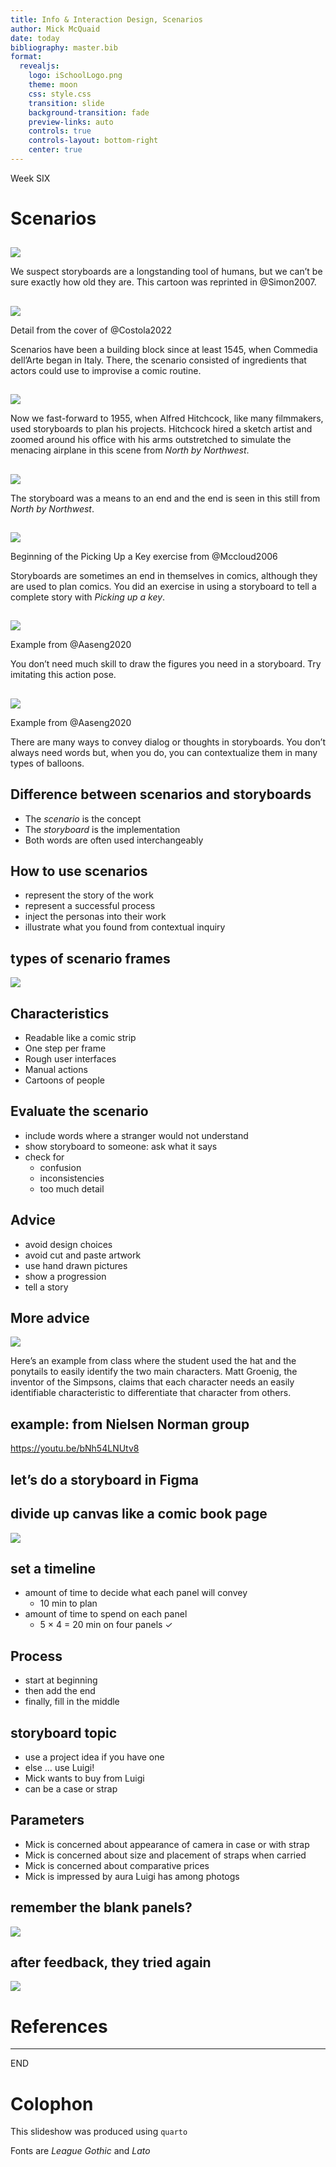 ```yaml
---
title: Info & Interaction Design, Scenarios
author: Mick McQuaid
date: today
bibliography: master.bib
format:
  revealjs:
    logo: iSchoolLogo.png
    theme: moon
    css: style.css
    transition: slide
    background-transition: fade
    preview-links: auto
    controls: true
    controls-layout: bottom-right
    center: true
---
```


::: {.r-fit-text}
Week SIX
:::

# Scenarios

##
![](fiFrankAndErnest.png)

::: {.notes}
We suspect storyboards are a longstanding tool of humans, but we can't be sure exactly how old they are. This cartoon was reprinted in @Simon2007.
:::

##
![](fiCommediaScenario.png){fig-align="center"}

::: {.notes}
Detail from the cover of @Costola2022

Scenarios have been a building block since at least 1545, when Commedia dell'Arte began in Italy. There, the scenario consisted of ingredients that actors could use to improvise a comic routine.
:::

##
![](fiCropdusterStoryboard.png){fig-align="center"}

::: {.notes}
Now we fast-forward to 1955, when Alfred Hitchcock, like many filmmakers, used storyboards to plan his projects. Hitchcock hired a sketch artist and zoomed around his office with his arms outstretched to simulate the menacing airplane in this scene from *North by Northwest*.
:::

##
![](fiCropdusterStill.jpeg){fig-align="center"}

::: {.notes}
The storyboard was a means to an end and the end is seen in this still from *North by Northwest*.
:::

##
![](fiPickingKey.jpg){fig-align="center"}

::: {.notes}
Beginning of the Picking Up a Key exercise from @Mccloud2006

Storyboards are sometimes an end in themselves in comics, although they are used to plan comics. You did an exercise in using a storyboard to tell a complete story with *Picking up a key*.
:::

##
![](fiActionPose.png){fig-align="center"}

::: {.notes}
Example from @Aaseng2020

You don't need much skill to draw the figures you need in a storyboard. Try imitating this action pose.
:::

##
![](fiBalloons.png){fig-align="center"}

::: {.notes}
Example from @Aaseng2020

There are many ways to convey dialog or thoughts in storyboards. You don't always need words but, when you do, you can contextualize them in many types of balloons.
:::

## Difference between scenarios and storyboards
- The *scenario* is the concept
- The *storyboard* is the implementation
- Both words are often used interchangeably

## How to use scenarios

::: {.incremental}
- represent the story of the work
- represent a successful process
- inject the personas into their work
- illustrate what you found from contextual inquiry
:::

## types of scenario frames

![](fiStoryboardTypes.png)

## Characteristics

::: {.incremental}
- Readable like a comic strip
- One step per frame
- Rough user interfaces
- Manual actions
- Cartoons of people
:::

## Evaluate the scenario
- include words where a stranger would not understand
- show storyboard to someone: ask what it says
- check for
  - confusion
  - inconsistencies
  - too much detail

## Advice
- avoid design choices
- avoid cut and paste artwork
- use hand drawn pictures
- show a progression
- tell a story

## More advice
![](fiStoryboardExample.png)

::: {.notes}
Here's an example from class where the student used the hat and the ponytails to easily identify the two main characters. Matt Groenig, the inventor of the Simpsons, claims that each character needs an easily identifiable characteristic to differentiate that character from others.
:::

## example: from Nielsen Norman group

[https://youtu.be/bNh54LNUtv8](https://youtu.be/bNh54LNUtv8)

## let's do a storyboard in Figma

## divide up canvas like a comic book page

![](fiPreparePanels1.jpg)

## set a timeline

- amount of time to decide what each panel will convey
  - 10 min to plan
- amount of time to spend on each panel
  - 5 × 4 = 20 min on four panels ✓

## Process
- start at beginning
- then add the end
- finally, fill in the middle

## storyboard topic

- use a project idea if you have one
- else ... use Luigi!
- Mick wants to buy from Luigi
- can be a case or strap

## Parameters
- Mick is concerned about appearance of camera in case or with strap
- Mick is concerned about size and placement of straps when carried
- Mick is concerned about comparative prices
- Mick is impressed by aura Luigi has among photogs

## remember the blank panels?

![](fiPreparePanels2.jpg)

## after feedback, they tried again

![](fiPreparePanels3.jpg)

# References

::: {#refs}
:::

---

::: {.r-fit-text}
END
:::

# Colophon

This slideshow was produced using `quarto`

Fonts are *League Gothic* and *Lato*

